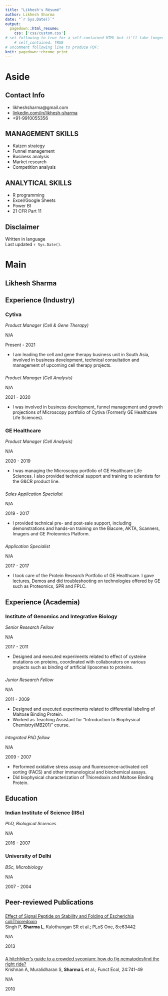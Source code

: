 ```yaml
---
title: "Likhesh's Résumé"
author: Likhesh Sharma
date: "`r Sys.Date()`"
output:
  pagedown::html_resume:
    css: ['css/custom.css']
# set following to true for a self-contained HTML but it'll take longer to render
    # self_contained: TRUE
# uncomment following line to produce PDF:
knit: pagedown::chrome_print
---
```


Aside
================================================================================


<!-- ![Lijia Yu](https://avatars1.githubusercontent.com/u/895125?s=400&v=4){width=80%} -->


Contact Info {#contact}
--------------------------------------------------------------------------------

- <i class="fa fa-envelope"></i> likheshsharma@gmail.com
-   <i class="fa fa-linkedin"></i> [linkedin.com/in/likhesh-sharma](https://linkedin.com/in/likhesh-sharma)
- <i class="fa fa-phone"></i> +91-9910055356‬
<!-- - For more information, please contact me via email. -->


MANAGEMENT SKILLS
--------------------------------------------------------------------------------

- Kaizen strategy
- Funnel management
- Business analysis
- Market research
- Competition analysis

ANALYTICAL SKILLS
--------------------------------------------------------------------------------

- R programming
- Excel/Google Sheets
- Power BI
<!-- - Clinical trial assessment -->
- 21 CFR Part 11

Disclaimer {#disclaimer}
--------------------------------------------------------------------------------

Written in <i class="fab fa-r-project"></i> language\
Last updated `r Sys.Date()`.



Main
================================================================================

Likhesh Sharma {#title}
--------------------------------------------------------------------------------

<!-- I am interested in developing predictive applications in the fields of personalized medicine, biotechnology, and pharmaceuticals. -->

<!-- I have been researching the inheritance of complex disorders like diabetes,heart disease, and Alzheimer’s disease for 14 years. -->

<!-- My expertise lies in designing experiments that produce decisive results, selecting machine learning tools that balance rigor with feasibility, creating data visualizations that can be understood at the first glance, and composing clearly worded reports that avoid jargon.  -->

<!-- The top personality traits that my colleagues seek me out for are my critical-thinking skills, emotional stability, and openness to ideas. -->


## Experience (Industry) {data-icon="suitcase"}

### Cytiva

*Product Manager (Cell & Gene Therapy)*

N/A <!-- Bangalore -->

Present - 2021

- I am leading the cell and gene therapy business unit in South Asia, involved in business development, technical consultation and management of upcoming cell therapy projects.

###

*Product Manager (Cell Analysis)*

N/A <!-- New Delhi -->

2021 - 2020

- I was involved in business development, funnel management and growth projections of Microscopy portfolio of Cytiva (Formerly GE Healthcare Life Sciences).


### GE Healthcare

*Product Manager (Cell Analysis)*

N/A <!-- New Delhi -->

2020 - 2019

- I was managing the Microscopy portfolio of GE Healthcare Life Sciences. I also provided technical support and training to scientists for the G&CR product line.

###

*Sales Application Specialist*

N/A <!-- New Delhi -->

2019 - 2017

- I provided technical pre- and post-sale support, including demonstrations and hands-on training on the Biacore, AKTA, Scanners, Imagers and GE Proteomics Platform.

###

*Application Specialist*

N/A <!-- new Delhi -->

2017 - 2017

- I took care of the Protein Research Portfolio of GE Healthcare. I gave lectures, Demos and did troubleshooting on technologies offered by GE such as Proteomics, SPR and FPLC.

## Experience (Academia) {data-icon="suitcase"}

### Institute of Genomics and Integrative Biology

*Senior Research Fellow*

N/A <!-- Bangalore -->

2017 - 2011

- Designed and executed experiments related to effect of cysteine mutations on proteins, coordinated with collaborators on various projects such as binding of artificial liposomes to proteins.

### 

*Junior Research Fellow*

N/A

2011 - 2009

- Designed and executed experiments related to differential labeling of Maltose Binding Protein.
- Worked as Teaching Assistant for “Introduction to Biophysical Chemistry(MB201)” course.

### 

*Integrated PhD fellow*

N/A

2009 - 2007

<!-- - Assisted in various scientific projects such as study of fig–wasp–nematode tritrophic interactions in Ficus racemosa. -->
- Performed oxidative stress assay and fluorescence-activated cell sorting (FACS) and other immunological and biochemical assays.
- Did biophysical characterization of Thioredoxin and Maltose Binding Protein.

## Education {data-icon="graduation-cap"}

### Indian Institute of Science (IISc)

*PhD, Biological Sciences*

N/A <!-- New Delhi -->

2016 - 2007

### University of Delhi

*BSc, Microbiology*

N/A <!-- New Delhi -->

2007 - 2004

## Peer-reviewed Publications {data-icon="book"}

### 

<!-- A line break was introduced in the following title to force "with" into the next line  -->

[Effect of Signal Peptide on Stability and Folding of Escherichia coliThioredoxin](https://doi.org/10.1371/journal.pone.0063442)\
Singh P, **Sharma L**, Kulothungan SR et al.; PLoS One, 8:e63442

N/A

2013

### 

[A hitchhiker’s guide to a crowded syconium: how do fig nematodesfind the right ride?](https://doi.org/10.1111/j.1365-2435.2010.01696.x)\
Krishnan A, Muralidharan S, **Sharma L** et al.; Funct Ecol, 24:741-49 

N/A

2010

